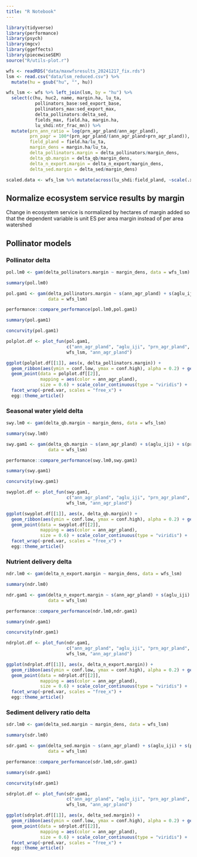 ```yaml
---
title: "R Notebook"
---
```


```r
library(tidyverse)
library(performance)
library(psych)
library(mgcv)
library(ggeffects)
library(piecewiseSEM)
source("R/utils-plot.r")

wfs <- readRDS("data/maxwfsresults_20241217_fix.rds")
lsm <- read.csv("data/lsm_reduced.csv") %>% 
  mutate(hu = gsub("hu", "", hu))

wfs_lsm <- wfs %>% left_join(lsm, by = "hu") %>%
  select(c(hu, huc2, name, margin.ha, lu_ta,
           pollinators_base:sed_export_base, 
           pollinators_max:sed_export_max, 
           delta_pollinators:delta_sed, 
           fields_max, field.ha, margin.ha, 
           lu_shdi:ntr_frac_mn)) %>%
  mutate(prn_ann_ratio = log(prn_agr_pland/ann_agr_pland),
         prn_pagr = 100*(prn_agr_pland/(ann_agr_pland+prn_agr_pland)),
         field_pland = field.ha/lu_ta,
         margin_dens = margin.ha/lu_ta,
         delta_pollinators.margin = delta_pollinators/margin_dens,
         delta_qb.margin = delta_qb/margin_dens,
         delta_n_export.margin = delta_n_export/margin_dens,
         delta_sed.margin = delta_sed/margin_dens)

scaled.data <- wfs_lsm %>% mutate(across(lu_shdi:field_pland, ~scale(.x)[,1]))

```

## Normalize ecosystem service results by margin

Change in ecosystem service is normalized by hectares of margin added so that the dependent variable is unit ES per area margin instead of per area watershed

## Pollinator models

### Pollinator delta

```r

pol.lm0 <- gam(delta_pollinators.margin ~ margin_dens, data = wfs_lsm)

summary(pol.lm0)

pol.gam1 <- gam(delta_pollinators.margin ~ s(ann_agr_pland) + s(aglu_iji) + s(prn_agr_pland) + s(aglu_frac_mn) + s(lu_shdi) + s(lu_ta), 
                data = wfs_lsm)

performance::compare_performance(pol.lm0,pol.gam1)

summary(pol.gam1)

concurvity(pol.gam1)

```

```r

polplot.df <- plot_fun(pol.gam1, 
                       c("ann_agr_pland", "aglu_iji", "prn_agr_pland", "aglu_frac_mn", "lu_shdi", "lu_ta"),
                       wfs_lsm, "ann_agr_pland")

ggplot(polplot.df[[1]], aes(x, delta_pollinators.margin)) +  
  geom_ribbon(aes(ymin = conf.low, ymax = conf.high), alpha = 0.2) + geom_line() +
  geom_point(data = polplot.df[[2]], 
             mapping = aes(color = ann_agr_pland), 
             size = 0.6) + scale_color_continuous(type = "viridis") +
  facet_wrap(~pred.var, scales = "free_x") +
  egg::theme_article()

```

### Seasonal water yield delta

```r

swy.lm0 <- gam(delta_qb.margin ~ margin_dens, data = wfs_lsm)

summary(swy.lm0)

swy.gam1 <- gam(delta_qb.margin ~ s(ann_agr_pland) + s(aglu_iji) + s(prn_agr_pland) + s(aglu_frac_mn) + s(lu_shdi) + s(lu_ta), 
                data = wfs_lsm)

performance::compare_performance(swy.lm0,swy.gam1)

summary(swy.gam1)

concurvity(swy.gam1)

```

```r

swyplot.df <- plot_fun(swy.gam1, 
                       c("ann_agr_pland", "aglu_iji", "prn_agr_pland", "aglu_frac_mn", "lu_shdi", "lu_ta"),
                       wfs_lsm, "ann_agr_pland")

ggplot(swyplot.df[[1]], aes(x, delta_qb.margin)) +  
  geom_ribbon(aes(ymin = conf.low, ymax = conf.high), alpha = 0.2) + geom_line() +
  geom_point(data = swyplot.df[[2]], 
             mapping = aes(color = ann_agr_pland), 
             size = 0.6) + scale_color_continuous(type = "viridis") +
  facet_wrap(~pred.var, scales = "free_x") +
  egg::theme_article()

```

### Nutrient delivery delta

```r

ndr.lm0 <- gam(delta_n_export.margin ~ margin_dens, data = wfs_lsm)

summary(ndr.lm0)

ndr.gam1 <- gam(delta_n_export.margin ~ s(ann_agr_pland) + s(aglu_iji) + s(prn_agr_pland) + s(aglu_frac_mn) + s(lu_shdi) + s(lu_ta), 
                data = wfs_lsm)

performance::compare_performance(ndr.lm0,ndr.gam1)

summary(ndr.gam1)

concurvity(ndr.gam1)

```

```r

ndrplot.df <- plot_fun(ndr.gam1, 
                       c("ann_agr_pland", "aglu_iji", "prn_agr_pland", "aglu_frac_mn", "lu_shdi", "lu_ta"),
                       wfs_lsm, "ann_agr_pland")

ggplot(ndrplot.df[[1]], aes(x, delta_n_export.margin)) +  
  geom_ribbon(aes(ymin = conf.low, ymax = conf.high), alpha = 0.2) + geom_line() +
  geom_point(data = ndrplot.df[[2]], 
             mapping = aes(color = ann_agr_pland), 
             size = 0.6) + scale_color_continuous(type = "viridis") +
  facet_wrap(~pred.var, scales = "free_x") +
  egg::theme_article()

```

### Sediment delivery ratio delta

```r

sdr.lm0 <- gam(delta_sed.margin ~ margin_dens, data = wfs_lsm)

summary(sdr.lm0)

sdr.gam1 <- gam(delta_sed.margin ~ s(ann_agr_pland) + s(aglu_iji) + s(prn_agr_pland) + s(aglu_frac_mn) + s(lu_shdi) + s(lu_ta), 
                data = wfs_lsm)

performance::compare_performance(sdr.lm0,sdr.gam1)

summary(sdr.gam1)

concurvity(sdr.gam1)

```

```r

sdrplot.df <- plot_fun(sdr.gam1, 
                       c("ann_agr_pland", "aglu_iji", "prn_agr_pland", "aglu_frac_mn", "lu_shdi", "lu_ta"),
                       wfs_lsm, "ann_agr_pland")

ggplot(sdrplot.df[[1]], aes(x, delta_sed.margin)) +  
  geom_ribbon(aes(ymin = conf.low, ymax = conf.high), alpha = 0.2) + geom_line() +
  geom_point(data = sdrplot.df[[2]], 
             mapping = aes(color = ann_agr_pland), 
             size = 0.6) + scale_color_continuous(type = "viridis") +
  facet_wrap(~pred.var, scales = "free_x") +
  egg::theme_article()

```
